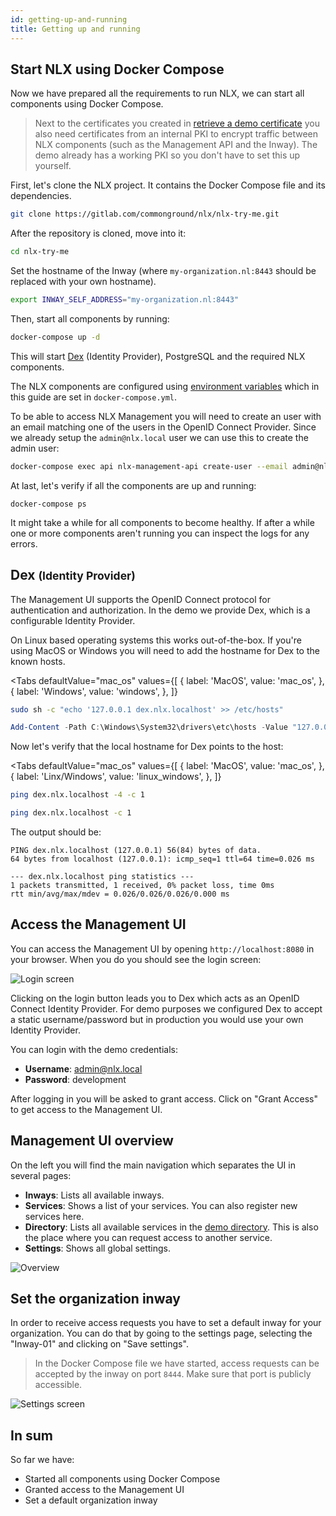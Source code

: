 ```yaml
---
id: getting-up-and-running
title: Getting up and running
---
```



## Start NLX using Docker Compose

Now we have prepared all the requirements to run NLX, we can start all components using Docker Compose.

> Next to the certificates you created in [retrieve a demo certificate](./retrieve-a-demo-certificate.md) you also need certificates from an internal PKI to encrypt traffic between NLX components (such as the Management API and the Inway). The demo already has a working PKI so you don't have to set this up yourself.

First, let's clone the NLX project. It contains the Docker Compose file and its dependencies.

```bash
git clone https://gitlab.com/commonground/nlx/nlx-try-me.git
```

After the repository is cloned, move into it:

```bash
cd nlx-try-me
```

Set the hostname of the Inway (where `my-organization.nl:8443` should be replaced with your own hostname).

```bash
export INWAY_SELF_ADDRESS="my-organization.nl:8443"
```

Then, start all components by running:

```bash
docker-compose up -d
```

This will start [Dex](https://github.com/dexidp/dex) (Identity Provider), PostgreSQL and the required NLX components.

The NLX components are configured using [environment variables](../reference-information/environment-variables) which in this guide are set in `docker-compose.yml`.

To be able to access NLX Management you will need to create an user with an email matching one of the users in the OpenID Connect Provider.
Since we already setup the `admin@nlx.local` user we can use this to create the admin user:

```bash
docker-compose exec api nlx-management-api create-user --email admin@nlx.local --role admin
```

At last, let's verify if all the components are up and running:

```
docker-compose ps
```

It might take a while for all components to become healthy.
If after a while one or more components aren't running you can inspect the logs for any errors.


## Dex <small>(Identity Provider)</small>

The Management UI supports the OpenID Connect protocol for authentication and authorization.
In the demo we provide Dex, which is a configurable Identity Provider.

On Linux based operating systems this works out-of-the-box.
If you're using MacOS or Windows you will need to add the hostname for Dex to the known hosts.

<Tabs
  defaultValue="mac_os"
  values={[
    { label: 'MacOS', value: 'mac_os', },
    { label: 'Windows', value: 'windows', },
  ]}
>

<TabItem value="mac_os">

```bash
sudo sh -c "echo '127.0.0.1 dex.nlx.localhost' >> /etc/hosts"
```

</TabItem>

<TabItem value="windows">

```powershell
Add-Content -Path C:\Windows\System32\drivers\etc\hosts -Value "127.0.0.1`tdex.nlx.localhost" -Force
```

</TabItem>
</Tabs>

Now let's verify that the local hostname for Dex points to the host:

<Tabs
  defaultValue="mac_os"
  values={[
    { label: 'MacOS', value: 'mac_os', },
    { label: 'Linx/Windows', value: 'linux_windows', },
  ]}
>
<TabItem value="linux_windows">

```bash
ping dex.nlx.localhost -4 -c 1
```

</TabItem>

<TabItem value="mac_os">

```bash
ping dex.nlx.localhost -c 1
```

</TabItem>
</Tabs>

The output should be:
```
PING dex.nlx.localhost (127.0.0.1) 56(84) bytes of data.
64 bytes from localhost (127.0.0.1): icmp_seq=1 ttl=64 time=0.026 ms

--- dex.nlx.localhost ping statistics ---
1 packets transmitted, 1 received, 0% packet loss, time 0ms
rtt min/avg/max/mdev = 0.026/0.026/0.026/0.000 ms
```

## Access the Management UI

You can access the Management UI by opening `http://localhost:8080` in your browser.
When you do you should see the login screen:

![Login screen](/img/nlx-management-login-screen.png "Login screen")

Clicking on the login button leads you to Dex which acts as an OpenID Connect Identity Provider.
For demo purposes we configured Dex to accept a static username/password but in production you would use your own Identity Provider.

You can login with the demo credentials:

- **Username**: admin@nlx.local
- **Password**: development

After logging in you will be asked to grant access.
Click on "Grant Access" to get access to the Management UI.


## Management UI overview

On the left you will find the main navigation which separates the UI in several pages:

- **Inways**: Lists all available inways.
- **Services**: Shows a list of your services. You can also register new services here.
- **Directory**: Lists all available services in the [demo directory](https://directory.demo.nlx.io/). This is also the place where you can request access to another service.
- **Settings**: Shows all global settings.

![Overview](/img/nlx-management-overview.png "Overview")


## Set the organization inway

In order to receive access requests you have to set a default inway for your organization.
You can do that by going to the settings page, selecting the "Inway-01" and clicking on "Save settings".

> In the Docker Compose file we have started, access requests can be accepted by the inway
on port `8444`. Make sure that port is publicly accessible.


![Settings screen](/img/nlx-management-settings-screen.png "Settings screen")


## In sum

So far we have:
- Started all components using Docker Compose
- Granted access to the Management UI
- Set a default organization inway
